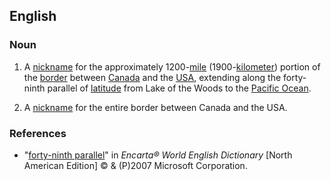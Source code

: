 ==English==
{{wikipedia|49th parallel north}}

===Noun===
{{en-noun|head=[[forty]]-[[ninth]] [[parallel]]|-}}

# {{Canada|US}} A [[nickname]] for the approximately 1200-[[mile]] (1900-[[kilometer]]) portion of the [[border]] between [[Canada]] and the [[USA]], extending along the forty-ninth parallel of [[latitude]] from Lake of the Woods to the [[Pacific Ocean]].
# {{Canada|US|nonstandard}}  A [[nickname]] for the entire border between Canada and the USA.

===References===
*"[http://encarta.msn.com/dictionary_/forty-ninth_parallel.html forty-ninth parallel]" in ''Encarta® World English Dictionary'' [North American Edition] © & (P)2007 Microsoft Corporation.